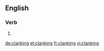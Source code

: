 ==English==

===Verb===
{{head|en}}

# {{present participle of|clank}}

[[de:clanking]]
[[et:clanking]]
[[fr:clanking]]
[[vi:clanking]]